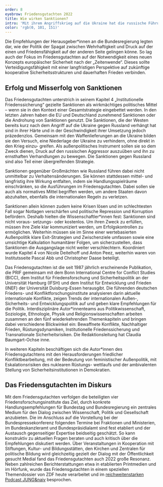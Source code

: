 ```yaml
---
order: 8
eyebrow: Friedensgutachten 2022
title: Wie wirken Sanktionen?
intro: 'Mit ihrem Angriffskrieg auf die Ukraine hat die russische Führung Leid und Zerstörung über die Menschen im Land gebracht. Zugleich erschüttert die Aggression die europäische Friedens- und Sicherheitsordnung. Die Auswirkungen des Krieges sind weiterhin weltweit zu spüren. Das Friedensgutachten 2022 nahm zu zentralen Fragen Stellung: Was hat zu diesem Krieg geführt und welche Möglichkeiten gibt es, der Logik von Konfrontation, Gewalt und Krieg zu entkommen?'
color: 'rgb(0, 101, 151)'
---
```


<Leadin>Die Empfehlungen der Herausgeber\*innen</Leadin> an die Bundesregierung legten dar, wie der Politik der Spagat zwischen Wehrhaftigkeit und Druck
auf der einen und Friedensfähigkeit auf der anderen Seite gelingen könne. So lag auch der Fokus im Friedensgutachten auf der Notwendigkeit eines neuen
Konzepts europäischer Sicherheit nach der „Zeitenwende“. Dieses sollte Verteidigungsfähigkeit mit einer langfristigen Perspektive auf zukünftige kooperative
Sicherheitsstrukturen und dauerhaften Frieden verbinden.

## Erfolg und Misserfolg von Sanktionen

Das Friedensgutachten unterstrich in seinem Kapitel 4 „Institutionelle Friedenssicherung“ gezielte Sanktionen als wirkmächtiges politisches Mittel – wenn sie in den Kontext einer Gesamtstrategie eingebettet werden. In den letzten Jahren haben die EU und Deutschland zunehmend Sanktionen oder die Androhung von Sanktionen genutzt. Die Sanktionen, die der Westen bereits kurz nach dem Angriff auf die Ukraine gegen Russland verhängt hat sind in ihrer Härte und in der Geschwindigkeit ihrer Umsetzung jedoch präzedenzlos. Gemeinsam mit den Waffenlieferungen an die Ukraine bilden sie den Versuch, eine Niederlage der Ukraine zu verhindern, ohne direkt in den Krieg einzu- greifen. Als außenpolitisches Instrument sollen sie so dem Zweck dienen, Druck auf den russischen Aggressor auszuüben und ihn zu ernsthaften Verhandlungen zu bewegen. Die Sanktionen gegen Russland sind also Teil einer übergreifenden Strategie.

Sanktionen gegenüber Großmächten wie Russland führen dabei nicht unmittelbar zu Verhaltensänderungen. Sie können stattdessen mittel- und langfristig ihre Wirkung entfalten, indem sie Handlungsspielräume einschränken, so die Ausführungen im Friedensgutachten. Dabei sollen sie auch als normatives Mittel begriffen werden, um andere Staaten davon abzuhalten, ebenfalls die internationalen Regeln zu verletzen.

Sanktionen allein können zudem keine Krisen lösen und im schlechtesten Fall sogar Notlagen verschärfen und politische Repression und Korruption befördern. Deshalb hielten die Wissenschaftler\*innen fest: Sanktionen sind nicht voraus- setzungs- oder kostenlos. Um ihren Zweck zu erfüllen, müssen ihre Ziele klar kommuniziert werden, um Erfolgskontrollen zu ermöglichen. Weiterhin müssen sie im Sinne einer wertebasierten Außenpolitik klare Exit-Strategien und Zwischenziele umfassen sowie eine umsichtige Kalkulation humanitärer Folgen, um sicherzustellen, dass Sanktionen die Ausgangslage nicht weiter verschlechtern. Koordiniert wurde Kapitel 4 von Nicole Deitelhoff und Anton Peez, weiterhin waren von Institutsseite Pascal Abb und Christopher Daase beteiligt.

<Callout eyebrow="Hintergrund" title="Das Friedensgutachten" expandable={false}>

Das Friedensgutachten ist die seit 1987 jährlich erscheinende Publikation, die PRIF gemeinsam mit dem Bonn International Centre for Conflict Studies (BICC), dem Institut für Friedensforschung und Sicherheitspolitik an der Universität Hamburg (IFSH) und dem Institut für Entwicklung und Frieden (INEF) der Universität Duisburg-Essen herausgibt. Die führenden deutschen Friedens- und Konfliktforschungsinstitute analysieren darin aktuelle internationale Konflikte, zeigen Trends der internationalen Außen-, Sicherheits- und Entwicklungspolitik auf und geben klare Empfehlungen für die Politik. Interdisziplinäre Autor\*innenteams aus Politikwissenschaft, Soziologie, Ethnologie, Physik und Religionswissenschaften arbeiten zusammen an den fünf wiederkehrenden Themenkapiteln und bringen dabei verschiedene Blickwinkel ein: Bewaffnete Konflikte, Nachhaltiger Frieden, Rüstungsdynamiken, Institutionelle Friedenssicherung und Transnationale Sicherheitsrisiken. Die Redaktionsleitung hat Claudia Baumgart-Ochse inne.

</Callout>

In weiteren Kapiteln beschäftigen sich die Autor\*innen des Friedensgutachtens mit den Herausforderungen friedlicher Konfliktbearbeitung, mit der Bedeutung von feministischer Außenpolitik, mit Eskalationsrisiken des nuklearen Rüstungs- wettlaufs und der ambivalenten Stellung von Sicherheitsinstitutionen in Demokratien.

## Das Friedensgutachten im Diskurs

Mit dem Friedensgutachten verfolgen die beteiligten vier Friedensforschungsinstitute das Ziel, durch konkrete Handlungsempfehlungen für Bundestag und Bundesregierung ein zentrales Medium für den Dialog zwischen Wissenschaft, Politik und Gesellschaft anzubieten. Die im Anschluss auf die Vorstellung bei der Bundespressekonferenz folgenden Termine bei Fraktionen und Ministerien, im Bundeskanzleramt und Bundespräsidialamt sind fest etabliert und der Austausch gegenseitiger Expertise beidseitig geschätzt. So kann konstruktiv zu aktuellen Fragen beraten und auch kritisch über die Empfehlungen diskutiert werden. Über Veranstaltungen in Kooperation mit Stiftungen, Kultur- und Bildungsstätten, den Kirchen und Zentralen für politische Bildung wird gleichzeitig gezielt der Dialog mit der Öffentlichkeit gesucht Medial fand das Friedensgutachten auch 2022 große Resonanz. Neben zahlreichen Berichterstattungen etwa in etablierten Printmedien und im Hörfunk, wurde das Friedensgutachten in einem speziellen Themendossier von ZDF heute verarbeitet und im [reichweitenstarken Podcast JUNG&naiv](https://www.jungundnaiv.de/2022/06/22/friedensforscherin-ursula-schroeder-folge-579/) besprochen.
